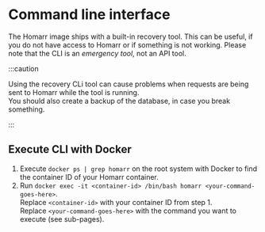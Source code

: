 # Command line interface

The Homarr image ships with a built-in recovery tool. This can be useful, if you do not have access to Homarr or if something is not working.
Please note that the CLI is an *emergency tool*, not an API tool.

:::caution

Using the recovery CLi tool can cause problems when requests are being sent to Homarr while the tool is running. \
You should also create a backup of the database, in case you break something.

:::

## Execute CLI with Docker

1. Execute ``docker ps | grep homarr`` on the root system with Docker to find the container ID of your Homarr container.
2. Run ``docker exec -it <container-id> /bin/bash homarr <your-command-goes-here>``. \
Replace ``<container-id>`` with your container ID from step 1. \
Replace ``<your-command-goes-here>`` with the command you want to execute (see sub-pages).

